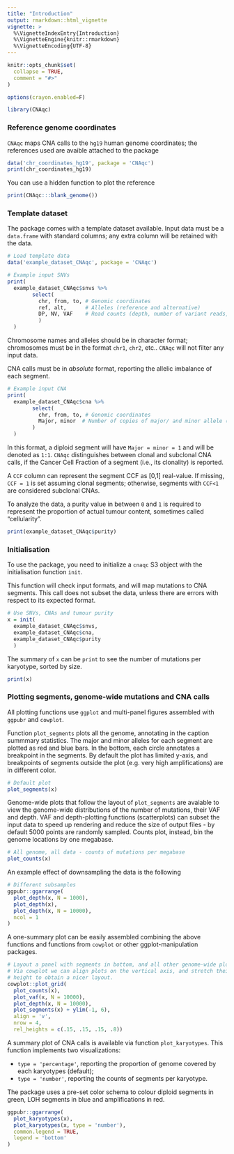 ```yaml
---
title: "Introduction"
output: rmarkdown::html_vignette
vignette: >
  %\VignetteIndexEntry{Introduction}
  %\VignetteEngine{knitr::rmarkdown}
  %\VignetteEncoding{UTF-8}
---
```


```r
knitr::opts_chunk$set(
  collapse = TRUE,
  comment = "#>"
)

options(crayon.enabled=F)
```


```r
library(CNAqc)
```

### Reference genome coordinates

`CNAqc` maps CNA calls to the `hg19` human genome coordinates; the references used are avaible attached to the package
```r
data('chr_coordinates_hg19', package = 'CNAqc')
print(chr_coordinates_hg19)
```

You can use a hidden function to plot the reference

```r
print(CNAqc:::blank_genome())
```

### Template dataset

The package comes with a template dataset available. Input data must be a `data.frame` with standard columns; any extra column will be retained with the data. 


```r
# Load template data
data('example_dataset_CNAqc', package = 'CNAqc')

# Example input SNVs
print(
  example_dataset_CNAqc$snvs %>% 
        select(
          chr, from, to, # Genomic coordinates
          ref, alt,      # Alleles (reference and alternative)
          DP, NV, VAF    # Read counts (depth, number of variant reads, tumour VAF)
          )
  )
```

Chromosome names and alleles should be in character format; chromosomes 
must be in the format `chr1`, `chr2`, etc.. `CNAqc` will not filter any input data.

CNA calls must be in *absolute* format, reporting the allelic imbalance of each segment.

```r
# Example input CNA
print(
  example_dataset_CNAqc$cna %>% 
        select(
          chr, from, to, # Genomic coordinates
          Major, minor  # Number of copies of major/ and minor allele (B-allele)
        )
  )
```

In this format, a diploid segment will have `Major = minor = 1` and will be denoted as `1:1`. `CNAqc`
distinguishes between clonal and subclonal CNA calls, if the Cancer Cell Fraction of a segment 
(i.e., its clonality) is reported.

A `CCF` column can represent the segment CCF as [0,1] real-value. If missing, 
`CCF = 1` is set assuming clonal segments; otherwise, segments with `CCF<1` are considered subclonal CNAs.

To analyze the data, a purity value in between `0` and `1` is required to
represent the proportion of actual tumour content, sometimes called 
"cellularity".
```r
print(example_dataset_CNAqc$purity)
```

### Initialisation

To use the package, you need to initialize a `cnaqc` S3 object with the initialisation function `init`.

This function will check input formats, and will map mutations to CNA segments. This call does not subset the data, unless there are errors with respect to its expected format.


```r
# Use SNVs, CNAs and tumour purity 
x = init(
  example_dataset_CNAqc$snvs, 
  example_dataset_CNAqc$cna,
  example_dataset_CNAqc$purity
  )
```

The summary of `x` can be `print` to see the number of mutations per karyotype, sorted by size.
```r
print(x)
```

### Plotting segments, genome-wide mutations and CNA calls

All plotting functions use `ggplot` and multi-panel figures assembled with `ggpubr` and `cowplot`.

Function `plot_segments` plots all the genome, annotating in the caption summmary statistics. The major and minor alleles for each segment are plotted as red and blue bars. In the bottom, each circle annotates a breakpoint in the segments. By default the plot has limited y-axis, and breakpoints of segments outside the plot (e.g. very high amplifications) are in different color.

```r
# Default plot
plot_segments(x)
```

Genome-wide plots that follow the layout of `plot_segments` are avaiable to view the genome-wide distributions of the number of mutations, their VAF and depth. VAF and depth-plotting functions (scatterplots) can subset the input data to speed up rendering and reduce the size of output files - by default 5000 points are randomly sampled. 
Counts plot, instead, bin the genome locations by one megabase.

```r
# All genome, all data - counts of mutations per megabase
plot_counts(x)
```

An example effect of downsampling the data is the following
```r
# Different subsamples
ggpubr::ggarrange(
  plot_depth(x, N = 1000),
  plot_depth(x),
  plot_depth(x, N = 10000),
  ncol = 1
)
```


A one-summary plot can be easily assembled combining the above functions and functions from `cowplot` or other ggplot-manipulation packages.

```r
# Layout a panel with segments in bottom, and all other genome-wide plots on top.
# Via cowplot we can align plots on the vertical axis, and stretch their relative
# height to obtain a nicer layout.
cowplot::plot_grid(
  plot_counts(x),
  plot_vaf(x, N = 10000),
  plot_depth(x, N = 10000),
  plot_segments(x) + ylim(-1, 6),
  align = 'v', 
  nrow = 4, 
  rel_heights = c(.15, .15, .15, .8))
```


A summary plot of CNA calls is available via function `plot_karyotypes`. This function implements two visualizations:

* `type = 'percentage'`, reporting the proportion of genome covered by each karyotypes (default);
* `type = 'number'`, reporting the counts of segments per karyotype.

The package uses a pre-set color schema to colour diploid segments in green, LOH segments in blue and amplifications in red.

```r
ggpubr::ggarrange(
  plot_karyotypes(x),
  plot_karyotypes(x, type = 'number'),
  common.legend = TRUE,
  legend = 'bottom'
)
```




